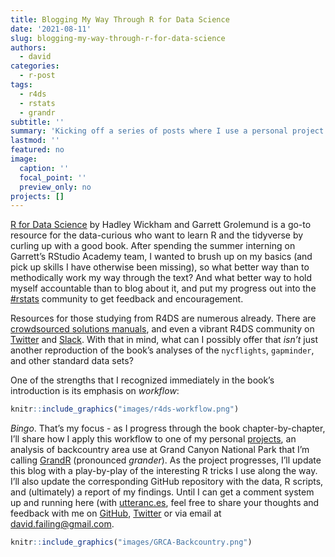 ```yaml
---
title: Blogging My Way Through R for Data Science
date: '2021-08-11'
slug: blogging-my-way-through-r-for-data-science
authors:
  - david
categories:
  - r-post
tags:
  - r4ds
  - rstats
  - grandr
subtitle: ''
summary: 'Kicking off a series of posts where I use a personal project to frame my progress through R For Data Science.'
lastmod: ''
featured: no
image:
  caption: ''
  focal_point: ''
  preview_only: no
projects: []
---
```


[R for Data Science](https://r4ds.had.co.nz/) by Hadley Wickham and Garrett Grolemund is a go-to resource for the data-curious who want to learn R and the tidyverse by curling up with a good book. After spending the summer interning on Garrett's RStudio Academy team, I wanted to brush up on my basics (and pick up skills I have otherwise been missing), so what better way than to methodically work my way through the text? And what better way to hold myself accountable than to blog about it, and put my progress out into the [#rstats](https://twitter.com/hashtag/rstats) community to get feedback and encouragement.

Resources for those studying from R4DS are numerous already. There are [crowdsourced solutions manuals](https://jrnold.github.io/r4ds-exercise-solutions/), and even a vibrant R4DS community on [Twitter](https://twitter.com/R4DScommunity) and [Slack](https://www.rfordatasci.com/). With that in mind, what can I possibly offer that _isn't_ just another reproduction of the book's analyses of the `nycflights`, `gapminder`, and other standard data sets?

One of the strengths that I recognized immediately in the book's introduction is its emphasis on _workflow_:

```r
knitr::include_graphics("images/r4ds-workflow.png")
```

_Bingo_. That's my focus - as I progress through the book chapter-by-chapter, I'll share how I apply this workflow to one of my personal [projects](/projects), an analysis of backcountry area use at Grand Canyon National Park that I'm calling [GrandR](https://github.com/dfailing/GrandR) (pronounced _grander_). As the project progresses, I'll update this blog with a play-by-play of the interesting R tricks I use along the way. I'll also update the corresponding GitHub repository with the data, R scripts, and (ultimately) a report of my findings. Until I can get a comment system up and running here (with [utteranc.es](https://utteranc.es/), feel free to share your thoughts and feedback with me on [GitHub](https://github.com/dfailing), [Twitter](https://twitter.com/david_failing) or via email at [david.failing@gmail.com](mailto:david.failing@gmail.com).

```r
knitr::include_graphics("images/GRCA-Backcountry.png")
```